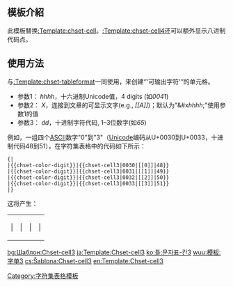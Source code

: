 <includeonly><!-- 在這裡加入模板的保護標識 --></includeonly><noinclude>{{template doc page viewed directly}}</noinclude>
<!-- 在本行下編輯模板說明 -->
== 模板介紹 ==
此模板替换[[:Template:chset-cell]]。[[:Template:chset-cell4]]还可以额外显示八进制代码点。
== 使用方法 ==
与[[:Template:chset-tableformat]]一同使用，来创建‘’‘可输出字符’‘’的单元格。

* 参数1： ''hhhh''，十六进制Unicode值，4 digits (如''0041'')
* 参数2： ''X''，连接到文章的可显示文字(e.g., ''<nowiki>[[A]]</nowiki>'')；默认为"&#x''hhhh'';"使用参数1的值
* 参数3： ''dd''，十进制字符代码, 1–3位数字(如''65'')

例如，一组四个[[ASCII]]数字"0"到"3"（[[Unicode]]编码从U+0030到U+0033，十进制代码48到51），在字符集表格中的代码如下所示：

<pre>
{|
|{{chset-color-digit}}|{{chset-cell3|0030|[[0]]|48}}
|{{chset-color-digit}}|{{chset-cell3|0031|[[1]]|49}}
|{{chset-color-digit}}|{{chset-cell3|0032|[[2]]|50}}
|{{chset-color-digit}}|{{chset-cell3|0033|[[3]]|51}}
|}
</pre>

这将产生：
{|
|{{chset-color-digit}}|{{chset-cell3|0030|[[0]]|48}}
|{{chset-color-digit}}|{{chset-cell3|0031|[[1]]|49}}
|{{chset-color-digit}}|{{chset-cell3|0032|[[2]]|50}}
|{{chset-color-digit}}|{{chset-cell3|0033|[[3]]|51}}
|}

{{Template:Chset-table-header/family-doc}}

<includeonly>
<!-- Categories and interwikis go here: -->
[[Category:字符集表格模板]]

[[bg:Шаблон:Chset-cell3]]
[[ja:Template:Chset-cell3]]
[[ko:틀:문자표-칸3]]
[[wuu:模板:字单3]]
[[cs:Šablona:Chset-cell3]]
[[en:Template:Chset-cell3]]
</includeonly>